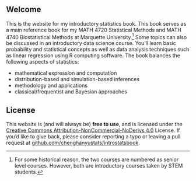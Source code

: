 
## Welcome {.unnumbered}

This is the website for my introductory statistics book. This book serves as a main reference book for my MATH 4720 Statistical Methods and MATH 4740 Biostatistical Methods at Marquette University.[^index-1] Some topics can also be discussed in an introductory data science course. You'll learn basic probability and statistical concepts as well as data analysis techniques such as linear regression using R computing software. The book balances the following aspects of statistics:

[^index-1]: For some historical reason, the two courses are numbered as senior level courses. However, both are introductory courses taken by STEM students.

-   mathematical expression and computation
-   distribution-based and simulation-based inferences
-   methodology and applications
-   classical/frequentist and Bayesian approaches

## License

This website is (and will always be) **free to use**, and is licensed under the [Creative Commons Attribution-NonCommercial-NoDerivs 4.0](https://creativecommons.org/licenses/by-nc-nd/4.0/) License. If you'd like to give back, please consider reporting a typo or leaving a pull request at [github.com/chenghanyustats/introstatsbook](https://github.com/chenghanyustats/introstatsbook).
